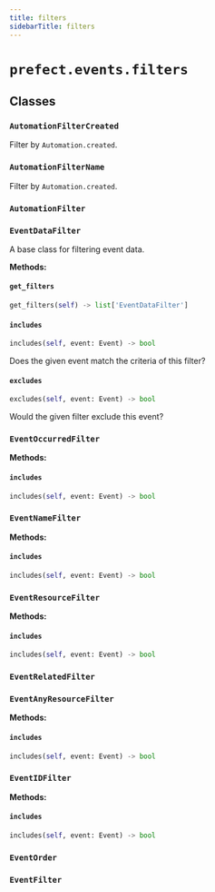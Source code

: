 ```yaml
---
title: filters
sidebarTitle: filters
---
```


# `prefect.events.filters`

## Classes

### `AutomationFilterCreated` <sup><a href="https://github.com/PrefectHQ/prefect/blob/main/src/prefect/events/filters.py#L17" target="_blank"><Icon icon="github" size="14" /></a></sup>


Filter by `Automation.created`.


### `AutomationFilterName` <sup><a href="https://github.com/PrefectHQ/prefect/blob/main/src/prefect/events/filters.py#L26" target="_blank"><Icon icon="github" size="14" /></a></sup>


Filter by `Automation.created`.


### `AutomationFilter` <sup><a href="https://github.com/PrefectHQ/prefect/blob/main/src/prefect/events/filters.py#L35" target="_blank"><Icon icon="github" size="14" /></a></sup>

### `EventDataFilter` <sup><a href="https://github.com/PrefectHQ/prefect/blob/main/src/prefect/events/filters.py#L44" target="_blank"><Icon icon="github" size="14" /></a></sup>


A base class for filtering event data.


**Methods:**

#### `get_filters` <sup><a href="https://github.com/PrefectHQ/prefect/blob/main/src/prefect/events/filters.py#L47" target="_blank"><Icon icon="github" size="14" /></a></sup>

```python
get_filters(self) -> list['EventDataFilter']
```

#### `includes` <sup><a href="https://github.com/PrefectHQ/prefect/blob/main/src/prefect/events/filters.py#L65" target="_blank"><Icon icon="github" size="14" /></a></sup>

```python
includes(self, event: Event) -> bool
```

Does the given event match the criteria of this filter?


#### `excludes` <sup><a href="https://github.com/PrefectHQ/prefect/blob/main/src/prefect/events/filters.py#L69" target="_blank"><Icon icon="github" size="14" /></a></sup>

```python
excludes(self, event: Event) -> bool
```

Would the given filter exclude this event?


### `EventOccurredFilter` <sup><a href="https://github.com/PrefectHQ/prefect/blob/main/src/prefect/events/filters.py#L74" target="_blank"><Icon icon="github" size="14" /></a></sup>

**Methods:**

#### `includes` <sup><a href="https://github.com/PrefectHQ/prefect/blob/main/src/prefect/events/filters.py#L87" target="_blank"><Icon icon="github" size="14" /></a></sup>

```python
includes(self, event: Event) -> bool
```

### `EventNameFilter` <sup><a href="https://github.com/PrefectHQ/prefect/blob/main/src/prefect/events/filters.py#L91" target="_blank"><Icon icon="github" size="14" /></a></sup>

**Methods:**

#### `includes` <sup><a href="https://github.com/PrefectHQ/prefect/blob/main/src/prefect/events/filters.py#L107" target="_blank"><Icon icon="github" size="14" /></a></sup>

```python
includes(self, event: Event) -> bool
```

### `EventResourceFilter` <sup><a href="https://github.com/PrefectHQ/prefect/blob/main/src/prefect/events/filters.py#L127" target="_blank"><Icon icon="github" size="14" /></a></sup>

**Methods:**

#### `includes` <sup><a href="https://github.com/PrefectHQ/prefect/blob/main/src/prefect/events/filters.py#L145" target="_blank"><Icon icon="github" size="14" /></a></sup>

```python
includes(self, event: Event) -> bool
```

### `EventRelatedFilter` <sup><a href="https://github.com/PrefectHQ/prefect/blob/main/src/prefect/events/filters.py#L163" target="_blank"><Icon icon="github" size="14" /></a></sup>

### `EventAnyResourceFilter` <sup><a href="https://github.com/PrefectHQ/prefect/blob/main/src/prefect/events/filters.py#L184" target="_blank"><Icon icon="github" size="14" /></a></sup>

**Methods:**

#### `includes` <sup><a href="https://github.com/PrefectHQ/prefect/blob/main/src/prefect/events/filters.py#L199" target="_blank"><Icon icon="github" size="14" /></a></sup>

```python
includes(self, event: Event) -> bool
```

### `EventIDFilter` <sup><a href="https://github.com/PrefectHQ/prefect/blob/main/src/prefect/events/filters.py#L221" target="_blank"><Icon icon="github" size="14" /></a></sup>

**Methods:**

#### `includes` <sup><a href="https://github.com/PrefectHQ/prefect/blob/main/src/prefect/events/filters.py#L226" target="_blank"><Icon icon="github" size="14" /></a></sup>

```python
includes(self, event: Event) -> bool
```

### `EventOrder` <sup><a href="https://github.com/PrefectHQ/prefect/blob/main/src/prefect/events/filters.py#L234" target="_blank"><Icon icon="github" size="14" /></a></sup>

### `EventFilter` <sup><a href="https://github.com/PrefectHQ/prefect/blob/main/src/prefect/events/filters.py#L239" target="_blank"><Icon icon="github" size="14" /></a></sup>
